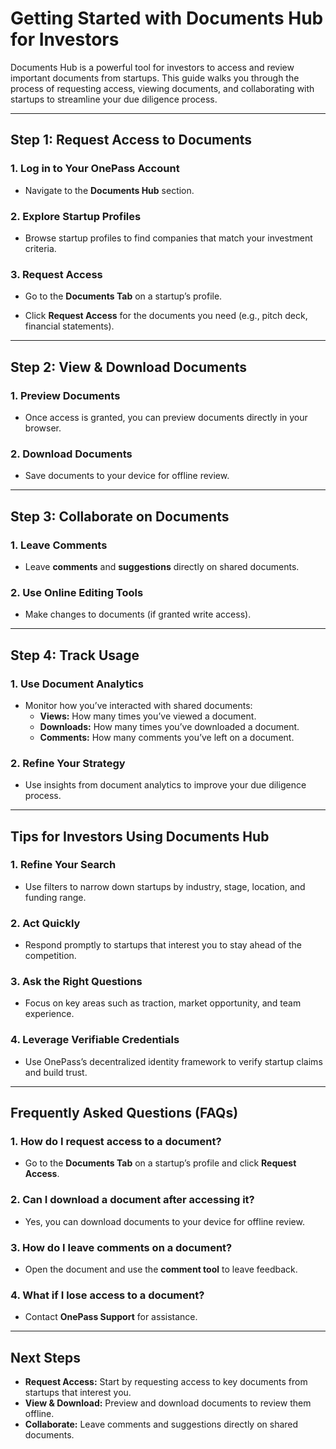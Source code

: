 # Getting Started with Documents Hub for Investors

Documents Hub is a powerful tool for investors to access and review important documents from startups. This guide walks you through the process of requesting access, viewing documents, and collaborating with startups to streamline your due diligence process.  

---

## Step 1: Request Access to Documents

### 1. Log in to Your OnePass Account

- Navigate to the **Documents Hub** section.  

### 2. Explore Startup Profiles

- Browse startup profiles to find companies that match your investment criteria.  

### 3. Request Access

- Go to the **Documents Tab** on a startup’s profile.  

- Click **Request Access** for the documents you need (e.g., pitch deck, financial statements).  

---

## Step 2: View & Download Documents

### 1. Preview Documents

- Once access is granted, you can preview documents directly in your browser.  

### 2. Download Documents

- Save documents to your device for offline review.  

---

## Step 3: Collaborate on Documents

### 1. Leave Comments

- Leave **comments** and **suggestions** directly on shared documents.  

### 2. Use Online Editing Tools

- Make changes to documents (if granted write access).  

---

## Step 4: Track Usage

### 1. Use Document Analytics

- Monitor how you’ve interacted with shared documents:  
  - **Views:** How many times you’ve viewed a document.  
  - **Downloads:** How many times you’ve downloaded a document.  
  - **Comments:** How many comments you’ve left on a document.  

### 2. Refine Your Strategy

- Use insights from document analytics to improve your due diligence process.  

---

## Tips for Investors Using Documents Hub

### 1. Refine Your Search

- Use filters to narrow down startups by industry, stage, location, and funding range.  

### 2. Act Quickly

- Respond promptly to startups that interest you to stay ahead of the competition.  

### 3. Ask the Right Questions

- Focus on key areas such as traction, market opportunity, and team experience.  

### 4. Leverage Verifiable Credentials

- Use OnePass’s decentralized identity framework to verify startup claims and build trust.  

---

## Frequently Asked Questions (FAQs)

### 1. How do I request access to a document?

- Go to the **Documents Tab** on a startup’s profile and click **Request Access**.  

### 2. Can I download a document after accessing it?

- Yes, you can download documents to your device for offline review.  

### 3. How do I leave comments on a document?

- Open the document and use the **comment tool** to leave feedback.  

### 4. What if I lose access to a document?

- Contact **OnePass Support** for assistance.  

---

## Next Steps

- **Request Access:** Start by requesting access to key documents from startups that interest you.  
- **View & Download:** Preview and download documents to review them offline.  
- **Collaborate:** Leave comments and suggestions directly on shared documents.  
